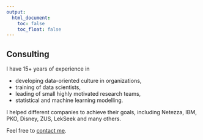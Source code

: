 ```yaml
---
output:
  html_document: 
    toc: false
    toc_float: false
---
```


<link rel="stylesheet" href="styles.css" type="text/css">

## Consulting

I have 15+ years of experience in 

* developing data-oriented culture in organizations, 
* training of data scientists, 
* leading of small highly motivated research teams,
* statistical and machine learning modelling.

I helped different companies to achieve their goals, including Netezza, IBM, PKO, Disney, ZUS, LekSeek and many others.

Feel free to [contact me](http://github.com/pbiecek).
